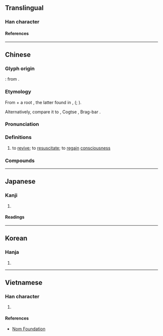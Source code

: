 {{also|更生|苏}}
{{character info}}
==Translingual==

===Han character===
{{Han char|rn=100|rad=生|as=07|sn=12|four=15501|canj=MKHQM|ids=⿺更生}}

====References====
{{Han ref|kx=0755.150|dkj=21691|dj=1165.130|hdz=42578.030|uh=7526}}

----

==Chinese==
{{zh-forms|s=苏|t2=蘇|alt=穌,蘓,𤯳}}

===Glyph origin===
{{liushu|ic}}: from {{zh-l|*更生|to be reborn}}.

===Etymology===
From {{m|und|*s-||causative prefix}} + a root {{m|und|**ŋˤa}}, the latter found in {{och-l|寤|tr=*ŋˤa-s|to awake}}, {{och-l|悟|tr=*ŋˤa-s|to awake; to realize}} ({{zh-ref|Baxter and Sagart, 2014}}; {{zh-ref|Schuessler, 2007}}).

Alternatively, {{zh-ref|Zhang, Jacques, and Lai (2019)}} compare it to {{cog|sit-jap|sŋa||to come to oneself}}, Cogtse {{cog|sit-sit|tr=kə-mə-sŋâr|t=to feel cold}}, Brag-bar {{cog|sit-sit|tr=kə-mə-sŋiɛ̂r|t=to come to oneself}}.

===Pronunciation===
{{zh-pron
|m=sū
|m-s=su1
|c=sou1
|c-t=lhu1
|g=su1
|h=pfs=sû;gd=si1
|j=su1
|mb=sú
|md=sŭ
|mn=so͘
|mn-t=sou1
|w=1su
|x=sou1
|mc=y
|oc=y
|cat=v
}}

===Definitions===
{{zh-hanzi}}

# to [[revive]]; to [[resuscitate]]; to [[regain]] [[consciousness]]

===Compounds===
{{zh-der|心肺復甦|心肺復甦術|復甦期|復甦|死而復甦|甦醒}}

----

==Japanese==

===Kanji===
{{ja-kanji|grade=|rs=生07}}

# {{rfdef|ja|sort=生07}}

====Readings====
{{ja-readings
|goon=す
|kanon=そ
|kun=よみがえ-る<よみがへ-る
|nanori=
}}

----

==Korean==

===Hanja===
{{ko-hanja|소}}

# {{rfdef|ko|sort=生07}}

----

==Vietnamese==

===Han character===
{{vi-readings|rs=生07|reading=tô}}

# {{rfdef|vi|sort=生07}}

====References====
* [http://nomfoundation.org/common/nom_details.php?codepoint=7526 Nom Foundation]